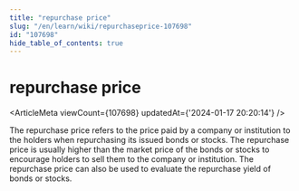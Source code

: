 ```yaml
---
title: "repurchase price"
slug: "/en/learn/wiki/repurchaseprice-107698"
id: "107698"
hide_table_of_contents: true
---
```



<Breadcrumbs current="repurchase price" />

# repurchase price

<ArticleMeta viewCount={107698} updatedAt={'2024-01-17 20:20:14'} />
<div className='border-solid border-b border-t-0 my-4 border-[var(--ifm-color-gray-300)]' />

The repurchase price refers to the price paid by a company or institution to the holders when repurchasing its issued bonds or stocks. The repurchase price is usually higher than the market price of the bonds or stocks to encourage holders to sell them to the company or institution. The repurchase price can also be used to evaluate the repurchase yield of bonds or stocks.
